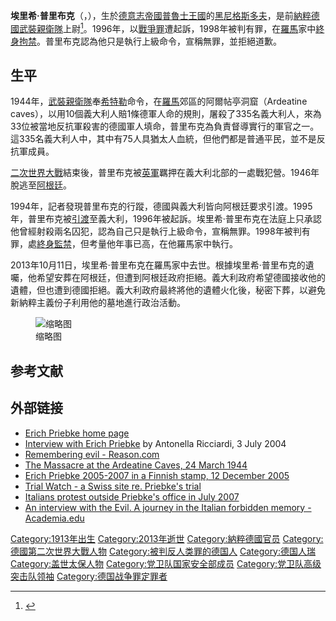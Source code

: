 {{Infobox military person
| name          = 埃里希·普里痛克<br/>Erich Priebke
| birth_date    = {{Birth date|1913|7|29|df=yes}}
| death_date    = {{Death date and age|2013|10|11|1913|7|29|df=yes}}
| image         = Erich Priebke in servizio presso l'ambasciata tedesca di Roma.jpg
| image_size    = 
| caption       = 
| nickname      = 
| birth_place   = {{Flag|German Empire}}[[黑尼格斯多夫|黑尼格斯多夫]]
| death_place   = {{ITA}}[[羅馬|羅馬]]
| allegiance    = {{flag|Nazi Germany}}
| branch        = [[File:Flag_Schutzstaffel.svg|23px]] [[黨衛隊|黨衛隊]]
| serviceyears  = 
| rank          = [[親衛隊高級突擊隊領袖|親衛隊高級突擊隊領袖]]
| unit          = [[蓋世太保|蓋世太保]]
| commands      = 
| battles       = 
| awards        = 
| relations     = 
| laterwork     = 
}}
'''埃里希·普里布克'''（{{lang-de|'''Erich Priebke'''}}，{{bd|1913年|7月29日|2013年|10月11日|catIdx=Priebke, Erich}}），生於[[德意志帝國|德意志帝國]][[普魯士王國|普魯士王國]]的[[黑尼格斯多夫|黑尼格斯多夫]]，是前[[納粹德國|納粹德國]][[武裝親衛隊|武裝親衛隊]]上尉<ref>{{Cite web |url=http://www.google.com/hostednews/afp/article/ALeqM5jxAH_dDYfg686u51xLYVXWjpeIWw?docId=5ac41b7b-9b40-401a-99cb-0a8027135aa1&hl=en |title=存档副本 |accessdate=2013-10-15 |archive-date=2014-02-02 |archive-url=https://web.archive.org/web/20140202194011/http://www.google.com/hostednews/afp/article/ALeqM5jxAH_dDYfg686u51xLYVXWjpeIWw?docId=5ac41b7b-9b40-401a-99cb-0a8027135aa1&hl=en |dead-url=no }}</ref>。1996年，以[[戰爭罪|戰爭罪]]遭起訴，1998年被判有罪，在[[羅馬|羅馬]]家中[[监禁|終身拘禁]]。普里布克認為他只是執行上級命令，宣稱無罪，並拒絕道歉。

==生平==
1944年，[[武裝親衛隊|武裝親衛隊]]奉[[希特勒|希特勒]]命令，在[[羅馬|羅馬]]郊區的阿爾帖亭洞窟（Ardeatine caves），以用10個義大利人賠1條德軍人命的規則，屠殺了335名義大利人，來為33位被當地反抗軍殺害的德國軍人填命，普里布克為負責督導實行的軍官之一。這335名義大利人中，其中有75人具猶太人血統，但他們都是普通平民，並不是反抗軍成員。

[[二次世界大戰|二次世界大戰]]結束後，普里布克被[[英軍|英軍]]羈押在義大利北部的一處戰犯營。1946年脫逃至[[阿根廷|阿根廷]]。

1994年，記者發現普里布克的行蹤，德國與義大利皆向阿根廷要求引渡。1995年，普里布克被[[引渡|引渡]]至義大利，1996年被起訴。埃里希·普里布克在法庭上只承認他曾經射殺兩名囚犯，認為自己只是執行上級命令，宣稱無罪。1998年被判有罪，處[[終身監禁|終身監禁]]，但考量他年事已高，在他羅馬家中執行。

2013年10月11日，埃里希·普里布克在羅馬家中去世。根據埃里希·普里布克的遺囑，他希望安葬在阿根廷，但遭到阿根廷政府拒絕。義大利政府希望德國接收他的遺體，但也遭到德國拒絕。義大利政府最終將他的遺體火化後，秘密下葬，以避免新納粹主義份子利用他的墓地進行政治活動。

[[File:Roma-fosseardeatine6.jpg|缩略图]]
== 参考文献 ==
{{Reflist}}

== 外部链接 ==
* [http://www.erich-priebke.de/ Erich Priebke home page] {{Wayback|url=http://www.erich-priebke.de/ |date=20200922130036 }}
* [http://www.antonellaricciardi.it/interviews.asp?id=18 Interview with Erich Priebke] {{Wayback|url=http://www.antonellaricciardi.it/interviews.asp?id=18 |date=20180824180040 }} by Antonella Ricciardi, 3 July 2004
* [http://reason.com/links/links030804.shtml Remembering evil - Reason.com] {{Wayback|url=http://reason.com/links/links030804.shtml |date=20061024210930 }}
* [http://www.zchor.org/italy/caves.htm The Massacre at the Ardeatine Caves, 24 March 1944] {{Wayback|url=http://www.zchor.org/italy/caves.htm |date=20201112000445 }}
* [http://www.iltasanomat.fi/uutiset/kotimaa/uutinen.asp?id=1320379 Erich Priebke 2005-2007 in a Finnish stamp, 12 December 2005]{{WebCite|url=https://www.webcitation.org/67XsXHP6a?url=http://www.iltasanomat.fi/kotimaa/Postin%20natsimerkki%20suututti%20maailmalla/art-1288334907710.html |date=20120510021826 |dateformat=iso }}
*[https://archive.is/20120913081916/http://www.trial-ch.org/en/trial-watch/profile/db/facts/erich_priebke_579.html Trial Watch - a Swiss site re. Priebke's trial]
*[http://news.bbc.co.uk/1/hi/world/europe/6765127.stm Italians protest outside Priebke's office in July 2007] {{Wayback|url=http://news.bbc.co.uk/1/hi/world/europe/6765127.stm |date=20070817014213 }}
*[http://www.academia.edu/3079838/An_interview_with_the_Evil._A_journey_in_the_Italian_forbidden_memory An interview with the Evil. A journey in the Italian forbidden memory - Academia.edu] {{Wayback|url=http://www.academia.edu/3079838/An_interview_with_the_Evil._A_journey_in_the_Italian_forbidden_memory |date=20181029195843 }}
{{Authority control}}
{{DEFAULTSORT:Priebke, Erich}}
[[Category:1913年出生|Category:1913年出生]]
[[Category:2013年逝世|Category:2013年逝世]]
[[Category:納粹德國官员|Category:納粹德國官员]]
[[Category:德國第二次世界大戰人物|Category:德國第二次世界大戰人物]]
[[Category:被判反人类罪的德国人|Category:被判反人类罪的德国人]]
[[Category:德国人瑞|Category:德国人瑞]]
[[Category:盖世太保人物|Category:盖世太保人物]]
[[Category:党卫队国家安全部成员|Category:党卫队国家安全部成员]]
[[Category:党卫队高级突击队领袖|Category:党卫队高级突击队领袖]]
[[Category:德国战争罪定罪者|Category:德国战争罪定罪者]]